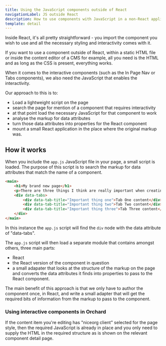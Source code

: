 ```yaml
---
title: Using the JavaScript components outside of React
navigationLabel: JS outside React
description: How to use components with JavaScript in a non-React application
template: detail
---
```



Inside React, it's all pretty straightforward - you import the component you wish to use and all the necessary styling and interactivity comes with it.

If you want to use a component outside of React, within a static HTML file or inside the content editor of a CMS for example, all you need is the HTML and as long as the CSS is present, everything works.

When it comes to the interactive components (such as the In Page Nav or Tabs components), we also need the JavaScript that enables the interactivity.

Our approach to this is to:
- Load a lightweight script on the page
- search the page for mention of a component that requires interactivity
- at that point load the necessary JavaScript for that component to work
- analyse the markup for data attributes
- turn those data attributes into properties for the React component
- mount a small React application in the place where the original markup was.

## How it works

When you include the `app.js` JavaScript file in your page, a small script is loaded. The purpose of this script is to search the markup for data attributes that match the name of a component.

```html
<main>
	<h1>My brand new page</h1>
	<p>There are three things I think are really important when creating a design system.</p>
	<div data-tabs>
		<div data-tab-title="Important thing one">Tab One content</div>
		<div data-tab-title="Important thing two">Tab Two content</div>
		<div data-tab-title="Important thing three">Tab Three content</div>
	</div>
</main>
```

In this instance the `app.js` script will find the `div` node with the data attribute of "data-tabs".

The `app.js` script will then load a separate module that contains amongst others, three main parts:
- React
- the React version of the component in question
- a small adapater that looks at the structure of the markup on the page and converts the data attributes it finds into properties to pass to the React component.

The main benefit of this approach is that we only have to author the component once, in React, and write a small adapter that will get the required bits of information from the markup to pass to the component.

<Alert info>
	<h3 class="h5">Using interactive components in Orchard</h3>
	<p>If the content item you're editing has "niceorg client" selected for the page style, then the required JavaScript is already in place and you only need to supply the HTML in the required structure as is shown on the relevant component detail page.</p>
</Alert>

